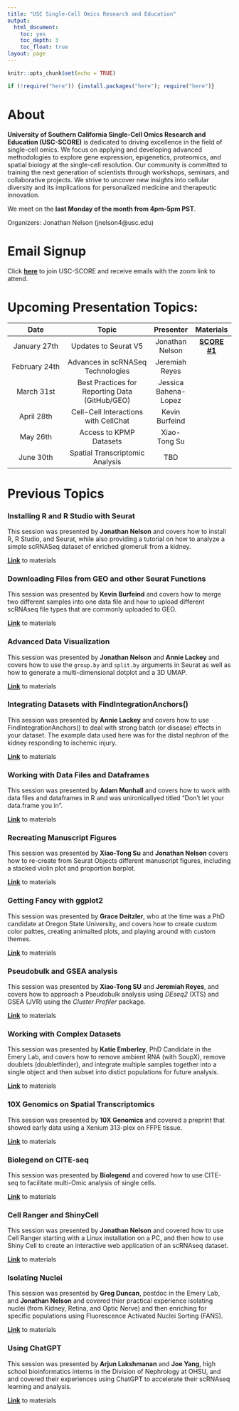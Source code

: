 ---
title: "USC Single-Cell Omics Research and Education"
output:
  html_document: 
    toc: yes
    toc_depth: 3
    toc_float: true
layout: page
---

```{r setup, include=FALSE}
knitr::opts_chunk$set(echo = TRUE)
```


```{r load new packages, echo=FALSE, warning=FALSE, error=FALSE, message=FALSE}

if (!require("here")) {install.packages("here"); require("here")}
```

# About

**University of Southern California Single-Cell Omics Research and Education (USC-SCORE)** is dedicated to driving excellence in the field of single-cell omics. We focus on applying and developing advanced methodologies to explore gene expression, epigenetics, proteomics, and spatial biology at the single-cell resolution. Our community is committed to training the next generation of scientists through workshops, seminars, and collaborative projects. We strive to uncover new insights into cellular diversity and its implications for personalized medicine and therapeutic innovation.

We meet on the **last Monday of the month from 4pm-5pm PST**.

Organizers:
  Jonathan Nelson (jnelson4@usc.edu)
  
# Email Signup

Click [**here**](http://eepurl.com/i5ptTQ) to join USC-SCORE and receive emails with the zoom link to attend.

# Upcoming Presentation Topics: 

| Date        | Topic          | Presenter  | Materials |
| :--------: |:-------------:| :-----:| :-----:|
| January 27th      | Updates to Seurat V5                                     | Jonathan Nelson |[**SCORE #1**](https://usckrc.github.io/website/SCORE_1.html)|
| February 24th     | Advances in scRNASeq Technologies                        | Jeremiah Reyes |
| March 31st        | Best Practices for Reporting Data (GitHub/GEO)           | Jessica Bahena-Lopez |
| April 28th        | Cell-Cell Interactions with CellChat                     | Kevin Burfeind |
| May 26th          | Access to KPMP Datasets                                  | Xiao-Tong Su |
| June 30th         | Spatial Transcriptomic Analysis                          | TBD |

# Previous Topics

### Installing R and R Studio with Seurat

This session was presented by **Jonathan Nelson** and covers how to install R, R Studio, and Seurat, while also providing a tutorial on how to analyze a simple scRNASeq dataset of enriched glomeruli from a kidney. 

[**Link**](https://drive.google.com/drive/folders/1g5VKzv95DeIxfGaYfbKAKAotLiOld0DF?usp=sharing) to materials

### Downloading Files from GEO and other Seurat Functions

This session was presented by **Kevin Burfeind** and covers how to merge two different samples into one data file and how to upload different scRNAseq file types that are commonly uploaded to GEO.  

[**Link**](https://drive.google.com/drive/folders/1_c0rTF99LIr7MpSBi-MqjCToNdjIWWEo?usp=sharing) to materials

### Advanced Data Visualization

This session was presented by **Jonathan Nelson** and **Annie Lackey** and covers how to use the `group.by` and `split.by` arguments in Seurat as well as how to generate a multi-dimensional dotplot and a 3D UMAP.

[**Link**](https://drive.google.com/drive/folders/1TaR9xpt0boFfyPON9Cv3O2RutXhrbdlg?usp=sharing) to materials

### Integrating Datasets with FindIntegrationAnchors()

This session was presented by **Annie Lackey** and covers how to use FindIntegrationAnchors() to deal with strong batch (or disease) effects in your dataset. The example data used here was for the distal nephron of the kidney responding to ischemic injury. 

[**Link**](https://drive.google.com/drive/folders/1_bpbimP9VAMJ-h4RpAfALiTIBsuSQqvX?usp=sharing) to materials

### Working with Data Files and Dataframes

This session was presented by **Adam Munhall** and covers how to work with data files and dataframes in R and was unironicallyed titled "Don't let your data.frame you in".

[**Link**](https://drive.google.com/drive/folders/1r9qASJfO7qIdzqBdIv7BkChlFY1B33dS?usp=sharing) to materials

### Recreating Manuscript Figures

This session was presented by **Xiao-Tong Su** and **Jonathan Nelson** covers how to re-create from Seurat Objects different manuscript figures, including a stacked violin plot and proportion barplot.

[**Link**](https://drive.google.com/drive/folders/1yd1SMugaVh301uMcgTsoXGyz5MJorcH-?usp=sharing) to materials 

### Getting Fancy with ggplot2

This session was presented by **Grace Deitzler**, who at the time was a PhD candidate at Oregon State University, and covers how to create custom color palttes, creating animalted plots, and playing around with custom themes.  

[**Link**](https://drive.google.com/drive/folders/16ES02R2Xbt1VIe4dm8KAPJTAzm9NiM2p?usp=sharing) to materials

### Pseudobulk and GSEA analysis

This session was presented by **Xiao-Tong SU** and **Jeremiah Reyes**, and covers how to approach a Pseudobulk analysis using *DEseq2* (XTS) and GSEA (JVR) using the *Cluster Profiler* package.

[**Link**](https://drive.google.com/drive/folders/1grTN0UFqtAm3Mnc5kuWRtQKrcbL2fozY?usp=sharing) to materials

### Working with Complex Datasets

This session was presented by **Katie Emberley**, PhD Candidate in the Emery Lab, and covers how to remove ambient RNA (with SoupX), remove doublets (doubletfinder), and integrate multiple samples together into a single object and then subset into distict populations for future analysis.

[**Link**](https://drive.google.com/drive/folders/1ITiK7vPoaWjvW5F5Jhjm6xSs_-I1ur5F?usp=sharing) to materials

### 10X Genomics on Spatial Transcriptomics

This session was presented by **10X Genomics** and covered a preprint that showed early data using a Xenium 313-plex on FFPE tissue.

[**Link**](https://drive.google.com/drive/folders/1nq0009Jo7Q2_KsWaz6rH_2jwPG46jDIX?usp=sharing) to materials

### Biolegend on CITE-seq

This session was presented by **Biolegend** and covered how to use CITE-seq to facilitate multi-Omic analysis of single cells.

[**Link**](https://drive.google.com/drive/folders/17o2vR35N85_GcKTSgDSgMmo-HQBDMuvf?usp=sharing) to materials

### Cell Ranger and ShinyCell

This session was presented by **Jonathan Nelson** and covered how to use Cell Ranger starting with a Linux installation on a PC, and then how to use Shiny Cell to create an interactive web application of an scRNAseq dataset.

[**Link**](https://drive.google.com/drive/folders/1E3_Lw30ue6hWVMt_e0NUa6gtQPgGIJ2t?usp=sharing) to materials

### Isolating Nuclei

This session was presented by **Greg Duncan**, postdoc in the Emery Lab, and **Jonathan Nelson** and covered thier practical experience isolating nuclei (from Kidney, Retina, and Optic Nerve) and then enriching for specific populations using Fluorescence Activated Nuclei Sorting (FANS).

[**Link**](https://drive.google.com/drive/folders/1hd5AeWM6-gF8LahkrluCKV9A-rt2iCSI?usp=sharing) to materials

### Using ChatGPT

This session was presented by **Arjun Lakshmanan** and **Joe Yang**, high school bioinformatics interns in the Division of Nephrology at OHSU, and and covered their experiences using ChatGPT to accelerate their scRNAseq learning and analysis. 

[**Link**](https://drive.google.com/drive/folders/1whKV0oDJ0m5A0dm1SgIak61pIKa5Ng1o?usp=sharing) to materials



